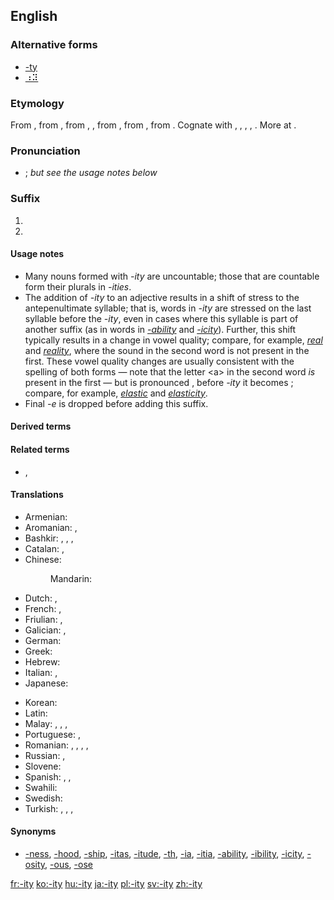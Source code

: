 ==English==

===Alternative forms===
* [[-ty]]
* [[⠰⠽]]

===Etymology===
From {{etyl|fr|en}} {{m|fr|-ité}}, from {{etyl|frm|en}} {{m|frm|-ité}}, from {{etyl|fro|en}} {{m|fro|-ete}}, {{m|fro|-eteit||-ity}}, from {{etyl|la|en}} {{m|la|-itātem}}, from {{m|la|-itās}}, from {{etyl|ine-pro|en}} {{m|ine-pro|*-it-|pos=suffix}}. Cognate with {{etyl|got|-}} {{m|got|-𐌹𐌸𐌰||-th}}, {{etyl|goh|-}} {{m|goh|-ida||-th}}, {{etyl|ang|-}} {{m|ang|-þo}}, {{m|ang|-þu}}, {{m|ang|-þ||-th}}. More at {{l|en|-th}}.

===Pronunciation===
* {{IPA|[ɪti]|lang=en}}; ''but see the usage notes below''

===Suffix===
{{head|en|suffix}}

# {{non-gloss definition|Used to form a noun from an adjective; especially, to form the noun referring to the state, property, or quality of conforming to the adjective's description.}}
# {{non-gloss definition|Used to form other nouns, especially abstract nouns.}} <!-- such as [[proclivity]] -->

====Usage notes====
* Many nouns formed with ''-ity'' are uncountable; those that are countable form their plurals in ''-ities''.
* The addition of ''-ity'' to an adjective results in a shift of stress to the antepenultimate syllable; that is, words in ''-ity'' are stressed on the last syllable before the ''-ity'', even in cases where this syllable is part of another suffix (as in words in ''[[-ability]]'' and ''[[-icity]]''). Further, this shift typically results in a change in vowel quality; compare, for example, ''[[real]]'' and ''[[reality]]'', where the sound {{IPAchar|[æ]}} in the second word is not present in the first. These vowel quality changes are usually consistent with the spelling of both forms — note that the letter &lt;a> in the second word ''is'' present in the first — but is pronounced {{IPAchar|[k]}}, before ''-ity'' it becomes {{IPAchar|[s]}}; compare, for example, ''[[elastic]]'' and ''[[elasticity]]''.
* Final ''-e'' is dropped before adding this suffix.

====Derived terms====
{{suffixsee|en}}

====Related terms====
* {{m|en|-ability}}, {{m|en|-ibility}}

====Translations====
{{trans-top|Used to form nouns from adjectives.}}
* Armenian: {{t|hy|-ություն}}
* Aromanian: {{t|rup|-ãtati}}, {{t|rup|-tati}}
* Bashkir: {{t|ba|-лыҡ|sc=Cyrl}}, {{t|ba|-лек|sc=Cyrl}}, {{t|ba|-лоҡ|sc=Cyrl}}, {{t|ba|-лөк|sc=Cyrl}}
* Catalan: {{t|ca|-itat|f}}, {{t|ca|-tat|f}}
* Chinese:
*: Mandarin: {{t+|cmn|性|tr=xìng|sc=Hans}}
* Dutch: {{t+|nl|-heid}}, {{t+|nl|-iteit|f}}
* French: {{t+|fr|-ité|f}}, {{t+|fr|-té|f}}
* Friulian: {{t|fur|-itât}}, {{t|fur|-tât}}
* Galician: {{t|gl|-dade|f}}, {{t+|gl|-idade|f}}
* German: {{t+|de|-ität|f}}
* Greek: {{t+|el|-ότητα|f}}
* Hebrew: {{t|he|־וּת|f|tr=-ut}}
* Italian: {{t|it|-ità|f}}, {{t|it|-tà|f}}
* Japanese: {{t+|ja|性|tr=sei|sc=Jpan}}
{{trans-mid}}
* Korean: {{t+|ko|성|sc=Kore}}
* Latin: {{t|la|-itas|f}}
* Malay: {{t|ms|-iti}}, {{t|ms|-itet}}, {{t|ms|-itas}}, {{t|ms|ke--an}}
* Portuguese: {{t+|pt|-idade|f}}, {{t+|pt|-dade|f}}
* Romanian: {{t|ro|-itate|f}}, {{t|ro|-tate|f}}, {{t|ro|-ătate|f}}, {{t|ro|-ețe|f}}, {{t|ro|-ie|f}}
* Russian: {{t|ru|-ность|f}}, {{t|ru|-ите́т|m}}
* Slovene: {{t|sl|-nost|f}}
* Spanish: {{t+|es|-idad|f}}, {{t+|es|-edad|f}}, {{t+|es|-dad|f}}
* Swahili: {{t|sw|u-}}
* Swedish: {{t+|sv|-het|c}}
* Turkish: {{t|tr|-lük}}, {{t+|tr|-luk}}, {{t|tr|-lık}}, {{t|tr|-lik}}
{{trans-bottom}}

====Synonyms====
{{rfc|this list cannot be relied on. The specific etymologies should be specified}}
{{checksense}}
* {{sense|used to form nouns from adjectives}} [[-ness]], [[-hood]], [[-ship]], [[-itas]], [[-itude]], [[-th]], [[-ia]], [[-itia]], [[-ability]], [[-ibility]], [[-icity]], [[-osity]], [[-ous]], [[-ose]]

[[fr:-ity]]
[[ko:-ity]]
[[hu:-ity]]
[[ja:-ity]]
[[pl:-ity]]
[[sv:-ity]]
[[zh:-ity]]